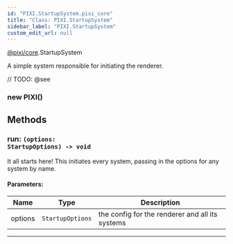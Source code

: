 ```yaml
---
id: "PIXI.StartupSystem.pixi_core"
title: "Class: PIXI.StartupSystem"
sidebar_label: "PIXI.StartupSystem"
custom_edit_url: null
---
```


[@pixi/core](../modules/pixi_core).StartupSystem


A simple system responsible for initiating the renderer.



// TODO: @see

        

<article>

### new PIXI()
</article>





## Methods
<article>

### run: <span><code>(options&#58; StartupOptions) -&#62; void</code></span>
It all starts here! This initiates every system, passing in the options for any system by name.

#### Parameters:
| Name    | Type                        | Description                                     |
| ------- | --------------------------- | ----------------------------------------------- |
| options | <code>StartupOptions</code> | the config for the renderer and all its systems |
</article>


---------------------------------------


    